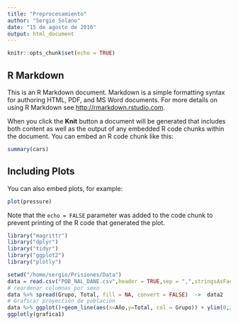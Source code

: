 ```yaml
---
title: "Preprocesamiento"
author: "Sergio Solano"
date: "15 de agosto de 2016"
output: html_document
---
```


```r
knitr::opts_chunk$set(echo = TRUE)
```

## R Markdown

This is an R Markdown document. Markdown is a simple formatting syntax for authoring HTML, PDF, and MS Word documents. For more details on using R Markdown see <http://rmarkdown.rstudio.com>.

When you click the **Knit** button a document will be generated that includes both content as well as the output of any embedded R code chunks within the document. You can embed an R code chunk like this:

```r
summary(cars)
```

## Including Plots

You can also embed plots, for example:

```r
plot(pressure)
```

Note that the `echo = FALSE` parameter was added to the code chunk to prevent printing of the R code that generated the plot.


```r

library("magrittr")
library("dplyr")
library("tidyr")
library("ggplot2")
library("plotly")

```

```r
setwd("/home/sergio/Prisiones/Data") 
data = read.csv("POB_NAL_DANE.csv",header = TRUE,sep = ",",stringsAsFactors=FALSE)
# reordenar columnas por sexo
data %>% spread(Grupo, Total, fill = NA, convert = FALSE)  ->  data2 
# Graficar proyección de población
data %>% ggplot()+geom_line(aes(x=Año,y=Total, col = Grupo)) + ylim(0,27000000) -> grafica1
ggplotly(grafica1)

```